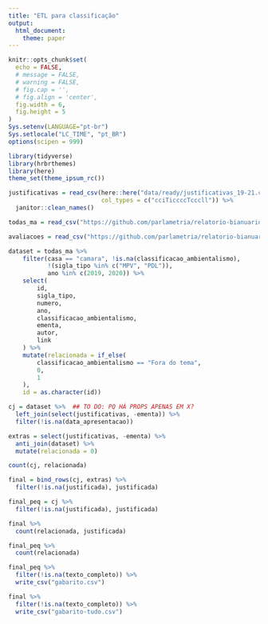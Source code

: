```yaml
---
title: "ETL para classificação"
output:
  html_document:
    theme: paper
---
```


```r
knitr::opts_chunk$set(
  echo = FALSE,
  # message = FALSE,
  # warning = FALSE,
  # fig.cap = '',
  # fig.align = 'center',
  fig.width = 6,
  fig.height = 5
)
Sys.setenv(LANGUAGE="pt-br")
Sys.setlocale("LC_TIME", "pt_BR")
options(scipen = 999)
```

```r
library(tidyverse)
library(hrbrthemes)
library(here)
theme_set(theme_ipsum_rc())
```

```r
justificativas = read_csv(here::here("data/ready/justificativas_19-21.csv"),
                          col_types = c("cciTiccccTcccll")) %>% 
  janitor::clean_names()

todas_ma = read_csv("https://github.com/parlametria/relatorio-bianuario-ma/raw/main/data/inputs/2-fetch-input/proposicoes/proposicoes_preenchidas.csv")

avaliacoes = read_csv("https://github.com/parlametria/relatorio-bianuario-ma/raw/main/data/ready/proposicoes.csv")
```

```r
dataset = todas_ma %>%
    filter(casa == "camara", !is.na(classificacao_ambientalismo), 
           !(sigla_tipo %in% c("MPV", "PDL")),
           ano %in% c(2019, 2020)) %>%
    select(
        id,
        sigla_tipo,
        numero,
        ano,
        classificacao_ambientalismo,
        ementa,
        autor,
        link
    ) %>% 
    mutate(relacionada = if_else(
        classificacao_ambientalismo == "Fora do tema",
        0,
        1
    ), 
    id = as.character(id))

cj = dataset %>%  ## TO DO: PQ HÁ PROPS APENAS EM X?
  left_join(select(justificativas, -ementa)) %>% 
  filter(!is.na(data_apresentacao))

extras = select(justificativas, -ementa) %>% 
  anti_join(dataset) %>% 
  mutate(relacionada = 0)

count(cj, relacionada)

final = bind_rows(cj, extras) %>% 
  filter(!is.na(justificada), justificada)  

final_peq = cj %>% 
  filter(!is.na(justificada), justificada)  

final %>% 
  count(relacionada, justificada)

final_peq %>% 
  count(relacionada)
```

```r
final_peq %>% 
  filter(!is.na(texto_completo)) %>% 
  write_csv("gabarito.csv")

final %>% 
  filter(!is.na(texto_completo)) %>% 
  write_csv("gabarito-tudo.csv")
```

